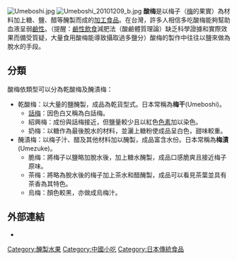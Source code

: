 {{缺乏註腳|time=2017-06-06}}
[[File:Umeboshi.jpg|thumb]]
[[File:Umeboshi_20101209_b.jpg|thumb]]
'''酸梅'''是以梅子（[[梅|梅]]的果實）為材料加上糖、鹽、醋等醃製而成的[[加工食品|加工食品]]。在台灣，許多人相信多吃酸梅能夠幫助血液呈弱[[鹼性|鹼性]]。（提醒：[[鹼性飲食|鹼性飲食]]減肥法（酸鹼體質理論）缺乏科學證據和實際效果而備受質疑，大量食用酸梅能導致攝取過多鹽分）酸梅的製作中往往以鹽來做為脫水的手段。

== 分類 ==
酸梅依類型可以分為乾酸梅及醃漬梅：
* 乾酸梅：以大量的鹽醃製，成品為乾貨型式。日本常稱為'''梅干'''(Umeboshi)。
** [[話梅|話梅]]：因色白又稱為白話梅。
** 紹興梅：成份與話梅接近，但鹽量較少且以紅色[[色素|色素]]加以染色。
** 奶梅：以糖作為最後脫水的材料，並灑上糖粉使成品呈白色，甜味較重。
* 醃漬梅：以梅子汁、醋及其他材料加以醃製，成品富含水份。日本常稱為'''梅漬'''(Umezuke)。
** 脆梅：將梅子以鹽略加脫水後，加上糖水醃製，成品口感脆爽且接近梅子原味。
** 茶梅：將略為脫水後的梅子加上茶水和醋醃製，成品可以看見茶葉並具有茶香為其特色。
** 烏梅：顏色較黑，亦做成烏梅汁。

== 外部連結 ==
* {{cite web | url=http://libproject.hkbu.edu.hk/was40/detail?lang=ch&channelid=1288&searchword=herb_id=D00843 | title=楊梅 Yangmei | publisher=藥用植物圖像數據庫 (香港浸會大學中醫藥學院)|accessdate=2011-12-01}}



{{Commonscat|Umeboshi}}
{{Chinese pickles}}
[[Category:醃製水果|Category:醃製水果]]
[[Category:中國小吃|Category:中國小吃]]
[[Category:日本傳統食品|Category:日本傳統食品]]